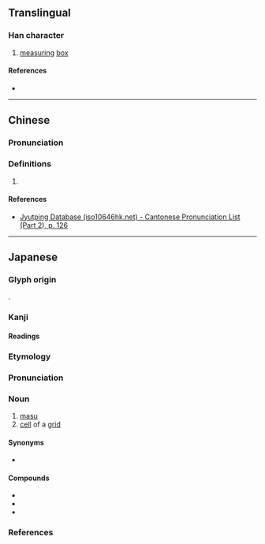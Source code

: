 {{character info}}
==Translingual==

===Han character===
{{Han char|rn=75|rad=木|as=04|sn=8|four=|canj=DHT|ids=⿰木升}}

# [[measuring]] [[box]]

====References====
* {{Han ref|kx=0517.011|dkj=14577|hdz=21170.121|uh=67A1|ud=26529}}

----

==Chinese==
{{zh-forms}}

===Pronunciation===
{{zh-pron
|m=dǒu,shēng
|c=dau2,sing1
|mc=y
|oc=y
|cat=
}}

===Definitions===
{{zh-hanzi}}

# {{rfdef|zh}}

====References====
* [http://www.iso10646hk.net/jp/document/download.jsp Jyutping Database (iso10646hk.net) - Cantonese Pronunciation List (Part 2), p. 126]

----

==Japanese==

===Glyph origin===
{{ja-etym-kokuji}}.

===Kanji===
{{ja-kanji|grade=|rs=木04}}

====Readings====
{{ja-readings
|on=
|kun=ます-
}}

===Etymology===
{{wikipedia|lang=ja}}
{{ja-kanjitab|ます|yomi=k|alt=升,桝,斗}}

===Pronunciation===
{{ja-pron|ます|acc=0|acc_ref=DJR|acc2=2|acc2_ref=DJR}}

===Noun===
{{ja-noun|ます|マス}}

# [[masu]] {{gloss|square wooden box}}
# [[cell]] of a [[grid]]
#: {{ja-usex|[[全て]]の'''マス'''を[[埋める|埋め]]ろ。|すべて の '''マス''' を うめろ。|Fill in all of the '''cells'''.}}

====Synonyms====
* {{sense|cell of a grid}} {{ja-r|枡目|ますめ}}

====Compounds====
* {{ja-r|枡%記%号|ます%き%ごう}}
* {{ja-r|枡目|ますめ}}
* {{ja-r|黒%枡|くろ%ます}}

===References===
<references/>